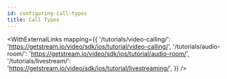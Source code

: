 ```yaml
---
id: configuring-call-types
title: Call Types
---
```



<CallTypesPage />

<WithExternalLinks
  mapping={{
    '/tutorials/video-calling/':
      'https://getstream.io/video/sdk/ios/tutorial/video-calling/',
    '/tutorials/audio-room/':
      'https://getstream.io/video/sdk/ios/tutorial/audio-room/',
    '/tutorials/livestream/':
      'https://getstream.io/video/sdk/ios/tutorial/livestreaming/',
  }}
/>